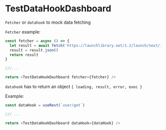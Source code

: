 
<Meta title='Lib/Data Display/TestDataHookDashboard' />

# TestDataHookDashboard

`Fetcher` or `datahook` to mock data fetching

`Fetcher` example:

```js
const fetcher = async () => {
  let result = await fetch('https://launchlibrary.net/1.2/launch/next/1')
  result = result.json()
  return result
}

///...

return <TestDataHookDashboard fetcher={fetcher} />
```

`datahook` has to return an object `{ loading, result, error, exec }`

Example:

```js
const dataHook = useRest(`user/get`)

/// ...

return <TestDataHookDashboard dataHook={dataHook} />
```

<Canvas>
  <Story name='Examples'>
    <Variants onlyBase />
  </Story>
</Canvas>
